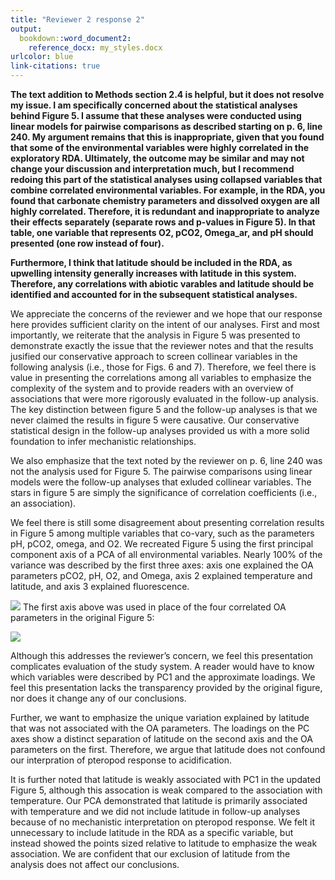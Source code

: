 ```yaml
---
title: "Reviewer 2 response 2"
output: 
  bookdown::word_document2:
    reference_docx: my_styles.docx
urlcolor: blue
link-citations: true
---
```


__The text addition to Methods section 2.4 is helpful, but it does not resolve my issue. I am specifically concerned about the statistical analyses behind Figure 5. I assume that these analyses were conducted using linear models for pairwise comparisons as described starting on p. 6, line 240. My argument remains that this is inappropriate, given that you found that some of the environmental variables were highly correlated in the exploratory RDA. Ultimately, the outcome may be similar and may not change your discussion and interpretation much, but I recommend redoing this part of the statistical analyses using collapsed variables that combine correlated environmental variables. For example, in the RDA, you found that carbonate chemistry parameters and dissolved oxygen are all highly correlated. Therefore, it is redundant and inappropriate to analyze their effects separately (separate rows and p-values in Figure 5). In that table, one variable that represents O2, pCO2, Omega_ar, and pH should presented (one row instead of four).__

__Furthermore, I think that latitude should be included in the RDA, as upwelling intensity generally increases with latitude in this system. Therefore, any correlations with abiotic varables and latitude should be identified and accounted for in the subsequent statistical analyses.__

We appreciate the concerns of the reviewer and we hope that our response here provides sufficient clarity on the intent of our analyses.  First and most importantly, we reiterate that the analysis in Figure 5 was presented to demonstrate exactly the issue that the reviewer notes and that the results jusified our conservative approach to screen collinear variables in the following analysis (i.e., those for Figs. 6 and 7).  Therefore, we feel there is value in presenting the correlations among all variables to emphasize the complexity of the system and to provide readers with an overview of associations that were more rigorously evaluated in the follow-up analysis.  The key distinction between figure 5 and the follow-up analyses is that we never claimed the results in figure 5 were causative.  Our conservative statistical design in the follow-up analyses provided us with a more solid foundation to infer mechanistic relationships. 

We also emphasize that the text noted by the reviewer on p. 6, line 240 was not the analysis used for Figure 5.  The pairwise comparisons using linear models were the follow-up analyses that exluded collinear variables.  The stars in figure 5 are simply the significance of correlation coefficients (i.e., an association). 

We feel there is still some disagreement about presenting correlation results in Figure 5 among multiple variables that co-vary, such as the parameters pH, pCO2, omega, and O2.  We recreated Figure 5 using the first principal component axis of a PCA of all environmental variables.  Nearly 100% of the variance was described by the first three axes: axis one explained the OA parameters pCO2, pH, O2, and Omega, axis 2 explained temperature and latitude, and axis 3 explained fluorescence.   

![](prcompex_files/figure-html/pcaplo.png)
The first axis above was used in place of the four correlated OA parameters in the original Figure 5:          

![](prcompex_files/figure-html/corploPC1.png)

Although this addresses the reviewer's concern, we feel this presentation complicates evaluation of the study system.  A reader would have to know which variables were described by PC1 and the approximate loadings.  We feel this presentation lacks the transparency provided by the original figure, nor does it change any of our conclusions.

Further, we want to emphasize the unique variation explained by latitude that was not associated with the OA parameters.  The loadings on the PC axes show a distinct separation of latitude on the second axis and the OA parameters on the first.  Therefore, we argue that latitude does not confound our interpration of pteropod response to acidification.  

It is further noted that latitude is weakly associated with PC1 in the updated Figure 5, although this assocation is weak compared to the association with temperature.  Our PCA demonstrated that latitude is primarily associated with temperature and we did not include latitude in follow-up analyses because of no mechanistic interpretation on pteropod response.  We felt it unnecessary to include latitude in the RDA as a specific variable, but instead showed the points sized relative to latitude to emphasize the weak association.  We are confident that our exclusion of latitude from the analysis does not affect our conclusions.   
